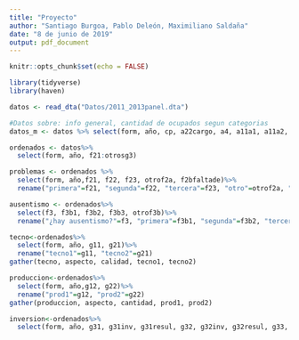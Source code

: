 ```yaml
---
title: "Proyecto"
author: "Santiago Burgoa, Pablo Deleón, Maximiliano Saldaña"
date: "8 de junio de 2019"
output: pdf_document
---
```


```r
knitr::opts_chunk$set(echo = FALSE)
```


```r
library(tidyverse)
library(haven)

datos <- read_dta("Datos/2011_2013panel.dta")

#Datos sobre: info general, cantidad de ocupados segun categorias   
datos_m <- datos %>% select(form, año, cp, a22cargo, a4, a11a1, a11a2, a11a3,b1, starts_with("b2a", ignore.case = FALSE), starts_with("b2b", ignore.case = FALSE), starts_with("b3soc"))

ordenados <- datos%>%
  select(form, año, f21:otrosg3)

problemas <- ordenados %>%
  select(form, año,f21, f22, f23, otrof2a, f2bfaltade)%>%
  rename("primera"=f21, "segunda"=f22, "tercera"=f23, "otro"=otrof2a, "falta de motivación"=f2bfaltade)

ausentismo <- ordenados%>%
  select(f3, f3b1, f3b2, f3b3, otrof3b)%>%
  rename("¿hay ausentismo?"=f3, "primera"=f3b1, "segunda"=f3b2, "tercera"=f3b3, "otro"=otrof3b)

tecno<-ordenados%>%
  select(form, año, g11, g21)%>%
  rename("tecno1"=g11, "tecno2"=g21)
gather(tecno, aspecto, calidad, tecno1, tecno2)

produccion<-ordenados%>%
  select(form, año,g12, g22)%>%
  rename("prod1"=g12, "prod2"=g22)
gather(produccion, aspecto, cantidad, prod1, prod2)

inversion<-ordenados%>%
  select(form, año, g31, g31inv, g31resul, g32, g32inv, g32resul, g33, g33inv, g33resul, g36, g36inv, g36resul, g37, g37inv, g37resul, g38, g38inv, g38resul, g39, g39inv, g39resul)

```




